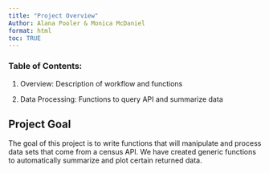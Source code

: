 ```yaml
---
title: "Project Overview"
Author: Alana Pooler & Monica McDaniel
format: html
toc: TRUE
---
```


### Table of Contents:

1.  Overview: Description of workflow and functions

2.  Data Processing: Functions to query API and summarize data


## Project Goal

The goal of this project is to write functions that will manipulate and process data sets that come from a census API. We have created generic functions to automatically summarize and plot certain returned data.